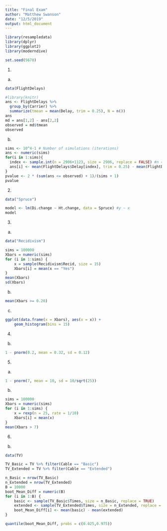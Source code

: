 ```yaml
---
title: "Final Exam"
author: "Matthew Swanson"
date: "12/5/2019"
output: html_document
---
```


```r
library(resampledata)
library(dplyr)
library(ggplot2)
library(moderndive)
```

```r
set.seed(5678)
```

1.

a.
```r
data(FlightDelays)

#library(knitr)
ans <- FlightDelays %>%
  group_by(Carrier) %>%
  summarize(tmean = mean(Delay, trim = 0.25), N = n())
ans
md = ans[1,2] - ans[2,2]
observed = md$tmean
observed
```

b.
```r
sims <- 10^4-1 # Number of simulations (iterations)
ans <- numeric(sims)
for(i in 1:sims){
  index <- sample.int(n = 2906+1123, size = 2906, replace = FALSE) #n = total, size = num in the first group
  ans[i] <- mean(FlightDelays$Delay[index], trim = 0.25) - mean(FlightDelays$Delay[-index], trim = 0.25)
}
pvalue <- 2 * (sum(ans <= observed) + 1)/(sims + 1)
pvalue
```

2.
```r
data("Spruce")

model <- lm(Di.change ~ Ht.change, data = Spruce) #y ~ x
model
```

3. 

a.
```r
data("Recidivism")

sims = 100000
Xbars = numeric(sims)
for (i in 1:sims) {
    x = sample(Recidivism$Recid, size = 15)
    Xbars[i] = mean(x == "Yes")
}
mean(Xbars)
sd(Xbars)
```

b.
```r
mean(Xbars >= 0.20)
```

c.
```r
ggplot(data.frame(x = Xbars), aes(x = x)) + 
    geom_histogram(bins = 15)
```

4.

b.
```r
1 - pnorm(0.2, mean = 0.32, sd = 0.12)
```

5.

a.
```r
1 - pnorm(7, mean = 10, sd = 10/sqrt(25))
```

b.
```r
sims = 100000
Xbars = numeric(sims)
for (i in 1:sims) {
    x = rexp(n = 25, rate = 1/10)
    Xbars[i] = mean(x)
}
mean(Xbars > 7)
```

6.

b.
```r
data(TV)

TV_Basic = TV %>% filter(Cable == "Basic")
TV_Extended = TV %>% filter(Cable == "Extended")

n_Basic = nrow(TV_Basic)
n_Extended = nrow(TV_Extended)
B = 10000
boot_Mean_Diff = numeric(B)
for (i in 1:B) {
    basic <- sample(TV_Basic$Times, size = n_Basic, replace = TRUE)
    extended <- sample(TV_Extended$Times, size = n_Extended, replace = TRUE)
    boot_Mean_Diff[i] <- mean(basic) - mean(extended)
}

quantile(boot_Mean_Diff, probs = c(0.025,0.975))
```


